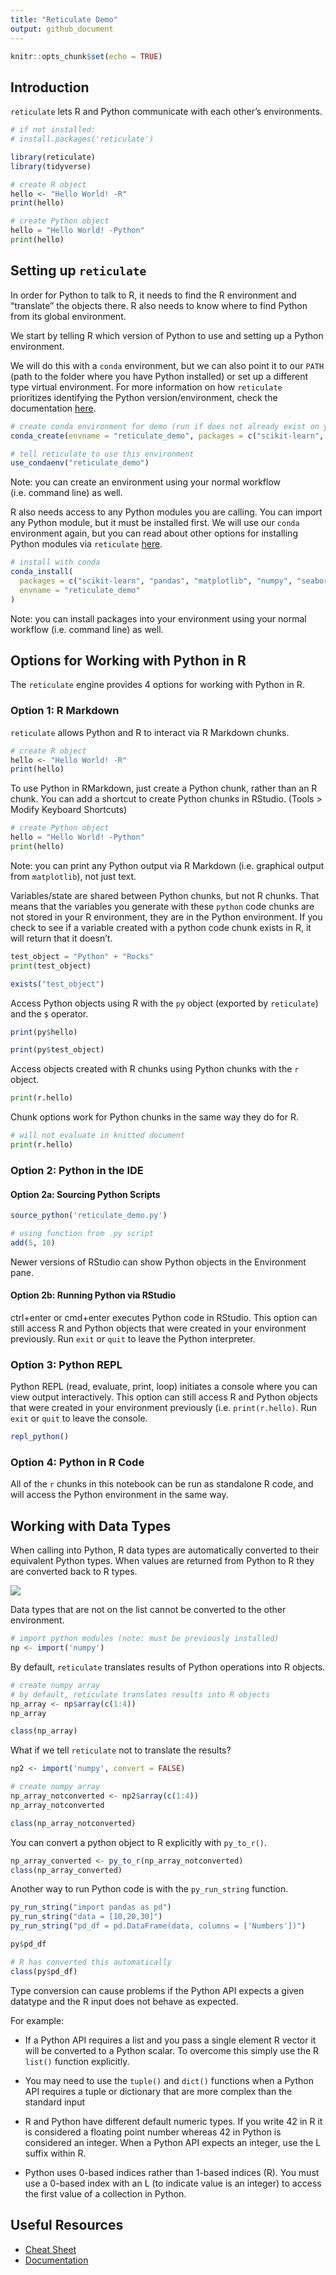 ```yaml
---
title: "Reticulate Demo"
output: github_document
---
```


```r
knitr::opts_chunk$set(echo = TRUE)
```

## Introduction

`reticulate` lets R and Python communicate with each other's environments.

```r
# if not installed:
# install.packages('reticulate')

library(reticulate)
library(tidyverse)
```

```r
# create R object
hello <- "Hello World! -R"
print(hello)
```

```python
# create Python object
hello = "Hello World! -Python"
print(hello)
```

## Setting up `reticulate`

In order for Python to talk to R, it needs to find the R environment and "translate" the objects there. R also needs to know where to find Python from its global environment.

We start by telling R which version of Python to use and setting up a Python environment. 

We will do this with a `conda` environment, but we can also point it to our `PATH` (path to the folder where you have Python installed) or set up a different type virtual environment. For more information on how `reticulate` prioritizes identifying the Python version/environment, check the documentation [here](https://rstudio.github.io/reticulate/articles/versions.html).

```r
# create conda environment for demo (run if does not already exist on your machine)
conda_create(envname = "reticulate_demo", packages = c("scikit-learn", "pandas", "matplotlib", "numpy", "seaborn"))

# tell reticulate to use this environment
use_condaenv("reticulate_demo")
```


Note: you can create an environment using your normal workflow (i.e. command line) as well.


R also needs access to any Python modules you are calling. You can import any Python module, but it must be installed first. We will use our `conda` environment again, but you can read about other options for installing Python modules via `reticulate` [here](https://rstudio.github.io/reticulate/articles/python_packages.html).


```r
# install with conda
conda_install(
  packages = c("scikit-learn", "pandas", "matplotlib", "numpy", "seaborn"),
  envname = "reticulate_demo"
)
```

Note: you can install packages into your environment using your normal workflow (i.e. command line) as well.


## Options for Working with Python in R

The `reticulate` engine provides 4 options for working with Python in R.

### Option 1: R Markdown

`reticulate` allows Python and R to interact via R Markdown chunks.

```r
# create R object
hello <- "Hello World! -R"
print(hello)
```

To use Python in RMarkdown, just create a Python chunk, rather than an R chunk. You can add a shortcut to create Python chunks in RStudio. (Tools > Modify Keyboard Shortcuts)

```python
# create Python object
hello = "Hello World! -Python"
print(hello)
```

Note: you can print any Python output via R Markdown (i.e. graphical output from `matplotlib`), not just text.

Variables/state are shared between Python chunks, but not R chunks. That means that the variables you generate with these `python` code chunks are not stored in your R environment, they are in the Python environment. If you check to see if a variable created with a python code chunk exists in R, it will return that it doesn't.

```python
test_object = "Python" + "Rocks"
print(test_object)
```


```r
exists("test_object")
```


Access Python objects using R with the `py` object (exported by `reticulate`) and the `$` operator.

```r
print(py$hello)
```

```r
print(py$test_object)
```


Access objects created with R chunks using Python chunks with the `r` object. 

```python
print(r.hello)
```

Chunk options work for Python chunks in the same way they do for R.

```python

# will not evaluate in knitted document
print(r.hello)
```


### Option 2: Python in the IDE

#### Option 2a: Sourcing Python Scripts

```r
source_python('reticulate_demo.py')
```


```r
# using function from .py script
add(5, 10)
```

Newer versions of RStudio can show Python objects in the Environment pane.

#### Option 2b: Running Python via RStudio

ctrl+enter or cmd+enter executes Python code in RStudio. This option can still access R and Python objects that were created in your environment previously. Run `exit` or `quit` to leave the Python interpreter.

### Option 3: Python REPL

Python REPL (read, evaluate, print, loop) initiates a console where you can view output interactively. This option can still access R and Python objects that were created in your environment previously (i.e. `print(r.hello)`. Run `exit` or `quit` to leave the console.

```r
repl_python()
```

### Option 4: Python in R Code

All of the `r` chunks in this notebook can be run as standalone R code, and will access the Python environment in the same way.

## Working with Data Types

When calling into Python, R data types are automatically converted to their equivalent Python types. When values are returned from Python to R they are converted back to R types.

![](img/type-conversions.png)

Data types that are not on the list cannot be converted to the other environment.

```r
# import python modules (note: must be previously installed)
np <- import('numpy')
```

By default, `reticulate` translates results of Python operations into R objects.

```r
# create numpy array
# by default, reticulate translates results into R objects
np_array <- np$array(c(1:4))
np_array
```

```r
class(np_array)
```

What if we tell `reticulate` not to translate the results?

```r
np2 <- import('numpy', convert = FALSE)
```

```r
# create numpy array
np_array_notconverted <- np2$array(c(1:4))
np_array_notconverted
```

```r
class(np_array_notconverted)
```

You can convert a python object to R explicitly with `py_to_r()`.

```r
np_array_converted <- py_to_r(np_array_notconverted)
class(np_array_converted)
```


Another way to run Python code is with the `py_run_string` function.

```r
py_run_string("import pandas as pd")
py_run_string("data = [10,20,30]")
py_run_string("pd_df = pd.DataFrame(data, columns = ['Numbers'])")
```

```r
py$pd_df
```

```r
# R has converted this automatically
class(py$pd_df)
```

Type conversion can cause problems if the Python API expects a given datatype and the R input does not behave as expected.

For example:

- If a Python API requires a list and you pass a single element R vector it will be converted to a Python scalar. To overcome this simply use the R `list()` function explicitly.

- You may need to use the `tuple()` and `dict()` functions when a Python API requires a tuple or dictionary that are more complex than the standard input

- R and Python have different default numeric types. If you write 42 in R it is considered a floating point number whereas 42 in Python is considered an integer. When a Python API expects an integer, use the L suffix within R.

- Python uses 0-based indices rather than 1-based indices (R). You must use a 0-based index with an L (to indicate value is an integer) to access the first value of a collection in Python.


## Useful Resources

* [Cheat Sheet](https://ugoproto.github.io/ugo_r_doc/pdf/reticulate.pdf)
* [Documentation](https://rstudio.github.io/reticulate/index.html)
